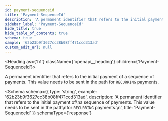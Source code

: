 ```yaml
---
id: payment-sequenceid
title: 'Payment-SequenceId'
description: 'A permanent identifier that refers to the initial payment of'
sidebar_label: 'Payment-SequenceId'
hide_title: true
hide_table_of_contents: true
schema: true
sample: '62b23b9f3627cc38b08ff471ccd313ad'
custom_edit_url: null
---
```



<Heading as={'h1'} className={'openapi__heading'} children={'Payment-SequenceId'}></Heading>

A permanent identifier that refers to the initial payment of
a sequence of payments. This value needs to be sent in the path
for `RECURRING` payments.

<Schema
  schema={{
    type: 'string',
    example: '62b23b9f3627cc38b08ff471ccd313ad',
    description:
      'A permanent identifier that refers to the initial payment of\na sequence of payments. This value needs to be sent in the path\nfor `RECURRING` payments.\n',
    title: 'Payment-SequenceId'
  }}
  schemaType={'response'}
></Schema>
